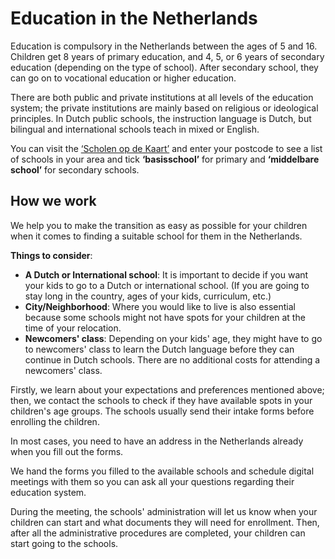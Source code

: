 <meta id="schooling-intro" title="Education in the Netherlands" />

# Education in the Netherlands

Education is compulsory in the Netherlands between the ages of 5 and 16. Children get 8 years of primary education, and 4, 5, or 6 years of secondary education (depending on the type of school). After secondary school, they can go on to vocational education or higher education.

There are both public and private institutions at all levels of the education system; the private institutions are mainly based on religious or ideological principles. In Dutch public schools, the instruction language is Dutch, but bilingual and international schools teach in mixed or English.

You can visit the [‘Scholen op de Kaart’](https://scholenopdekaart.nl/) and enter your postcode to see a list of schools in your area and tick **‘basisschool’** for primary and **‘middelbare school’** for secondary schools.

<youtube id="uuJ82w2CnJk" />

## How we work

We help you to make the transition as easy as possible for your children when it comes to finding a suitable school for them in the Netherlands.

**Things to consider**:

-   **A Dutch or International school**: It is important to decide if you want your kids to go to a Dutch or international school. (If you are going to stay long in the country, ages of your kids, curriculum, etc.)
-   **City/Neighborhood**: Where you would like to live is also essential because some schools might not have spots for your children at the time of your relocation.
-   **Newcomers' class**: Depending on your kids' age, they might have to go to newcomers' class to learn the Dutch language before they can continue in Dutch schools. There are no additional costs for attending a newcomers' class.

Firstly, we learn about your expectations and preferences mentioned above; then, we contact the schools to check if they have available spots in your children's age groups. The schools usually send their intake forms before enrolling the children.

<callout>
    In most cases, you need to have an address in the Netherlands already when
    you fill out the forms.
</callout>

We hand the forms you filled to the available schools and schedule digital meetings with them so you can ask all your questions regarding their education system.

During the meeting, the schools' administration will let us know when your children can start and what documents they will need for enrollment. Then, after all the administrative procedures are completed, your children can start going to the schools.
